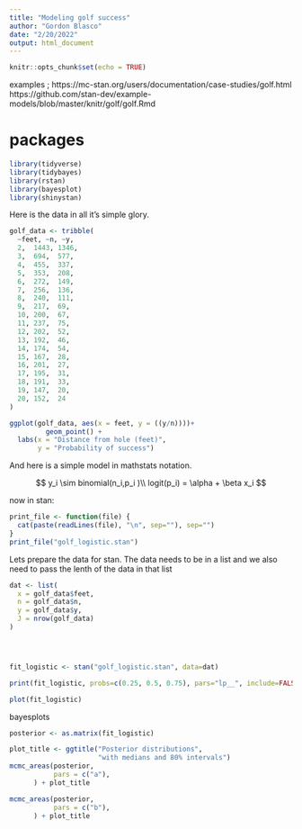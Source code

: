 ```yaml
---
title: "Modeling golf success"
author: "Gordon Blasco"
date: "2/20/2022"
output: html_document
---
```


```r
knitr::opts_chunk$set(echo = TRUE)
```

examples ;
https://mc-stan.org/users/documentation/case-studies/golf.html
https://github.com/stan-dev/example-models/blob/master/knitr/golf/golf.Rmd


# packages

```r
library(tidyverse)
library(tidybayes)
library(rstan)
library(bayesplot)
library(shinystan)
```

Here is the data in all it's simple glory.

```r
golf_data <- tribble(
  ~feet, ~n, ~y,
  2,  1443, 1346,
  3,  694,  577,
  4,  455,  337,
  5,  353,  208,
  6,  272,  149,
  7,  256,  136,
  8,  240,  111,
  9,  217,  69,
  10, 200,  67,
  11, 237,  75,
  12, 202,  52,
  13, 192,  46,
  14, 174,  54,
  15, 167,  28,
  16, 201,  27,
  17, 195,  31,
  18, 191,  33,
  19, 147,  20,
  20, 152,  24
)

ggplot(golf_data, aes(x = feet, y = ((y/n))))+
         geom_point() +
  labs(x = "Distance from hole (feet)", 
       y = "Probability of success")
```

And here is a simple model in mathstats notation.

$$
y_i \sim binomial(n_i,p_i )\\
logit(p_i) = \alpha + \beta x_i
$$

now in stan:
```r
print_file <- function(file) {
  cat(paste(readLines(file), "\n", sep=""), sep="")
}
print_file("golf_logistic.stan")
```



Lets prepare the data for stan. The data needs to be in a list and we also need to pass the lenth of the data in that list
```r

dat <- list(
  x = golf_data$feet,
  n = golf_data$n,
  y = golf_data$y,
  J = nrow(golf_data)
)




fit_logistic <- stan("golf_logistic.stan", data=dat)

print(fit_logistic, probs=c(0.25, 0.5, 0.75), pars="lp__", include=FALSE)

plot(fit_logistic)
```



bayesplots
```r

posterior <- as.matrix(fit_logistic)

plot_title <- ggtitle("Posterior distributions",
                      "with medians and 80% intervals")
mcmc_areas(posterior,
           pars = c("a"),
      ) + plot_title

mcmc_areas(posterior,
           pars = c("b"),
      ) + plot_title


```
